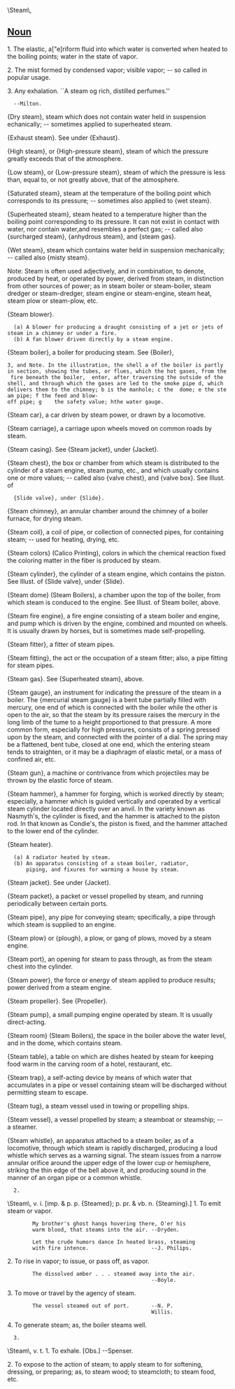 \Steam\,

==[[Noun]]==

1. The elastic, a["e]riform fluid into which water is   converted when heated to the boiling points; water in the  state of vapor.

2. The mist formed by condensed vapor; visible vapor; -- so  called in popular usage.

3. Any exhalation. ``A steam og rich, distilled perfumes.'' 
   --Milton.

{Dry steam}, steam which does not contain water held in  suspension echanically; -- sometimes applied to  superheated steam.

{Exhaust steam}. See under {Exhaust}.

{High steam}, or {High-pressure steam}, steam of which the pressure greatly exceeds that of the atmosphere.

{Low steam}, or {Low-pressure steam}, steam of which the pressure is less than, equal to, or not greatly above, that of the atmosphere.

{Saturated steam}, steam at the temperature of the boiling point which corresponds to its pressure; -- sometimes also applied to {wet steam}.

{Superheated steam}, steam heated to a temperature higher than the boiling point corresponding to its pressure. It can not exist in contact with water, nor contain water,and resembles a perfect gas; -- called also {surcharged steam}, {anhydrous steam}, and {steam gas}.

{Wet steam}, steam which contains water held in suspension mechanically; -- called also {misty steam}.

Note: Steam is often used adjectively, and in combination, to denote, produced by heat, or operated by power, derived from steam, in distinction from other sources of power; as in steam boiler or steam-boiler, steam dredger or steam-dredger, steam engine or steam-engine, steam heat, steam plow or  steam-plow, etc.

{Steam blower}.
   (a) A blower for producing a draught consisting of a jet or jets of steam in a chimney or under a fire.
   (b) A fan blower driven directly by a steam engine.

{Steam boiler}, a boiler for producing steam. See {Boiler}, 

 3, and Note. In the illustration, the shell a of the boiler is partly in section, showing the tubes, or flues, which the hot gases, from the fire beneath the boiler,  enter, after traversing the outside of the shell, and through which the gases are led to the smoke pipe d, which delivers them to the chimney; b is the manhole; c the  dome; e the steam pipe; f the feed and blow-off pipe; g    the safety value; hthe water gauge.

{Steam car}, a car driven by steam power, or drawn by a locomotive.

{Steam carriage}, a carriage upon wheels moved on common roads by steam.

{Steam casing}. See {Steam jacket}, under {Jacket}.

{Steam chest}, the box or chamber from which steam is distributed to the cylinder of a steam engine, steam pump, etc., and which usually contains one or more values; -- called also {valve chest}, and {valve box}. See Illust. of
   {Slide valve}, under {Slide}.

{Steam chimney}, an annular chamber around the chimney of a boiler furnace, for drying steam.

{Steam coil}, a coil of pipe, or collection of connected pipes, for containing steam; -- used for heating, drying, etc.

{Steam colors} (Calico Printing), colors in which the chemical reaction fixed the coloring matter in the fiber is produced by steam.

{Steam cylinder}, the cylinder of a steam engine, which contains the piston. See Illust. of {Slide valve}, under {Slide}.

{Steam dome} (Steam Boilers), a chamber upon the top of the boiler, from which steam is conduced to the engine. See Illust. of Steam boiler, above.

{Steam fire engine}, a fire engine consisting of a steam boiler and engine, and pump which is driven by the engine, combined and mounted on wheels. It is usually drawn by horses, but is sometimes made self-propelling.

{Steam fitter}, a fitter of steam pipes.

{Steam fitting}, the act or the occupation of a steam fitter; also, a pipe fitting for steam pipes.

{Steam gas}. See {Superheated steam}, above.

{Steam gauge}, an instrument for indicating the pressure of the steam in a boiler. The {mercurial steam gauge} is a  bent tube partially filled with mercury, one end of which is connected with the boiler while the other is open to the air, so that the steam by its pressure raises the mercury in the long limb of the tume to a height proportioned to that pressure. A more common form,    especially for high pressures, consists of a spring pressed upon by the steam, and connected with the pointer of a dial. The spring may be a flattened, bent tube, closed at one end, which the entering steam tends to straighten, or it may be a diaphragm of elastic metal, or a mass of confined air, etc.

{Steam gun}, a machine or contrivance from which projectiles may be thrown by the elastic force of steam.

{Steam hammer}, a hammer for forging, which is worked directly by steam; especially, a hammer which is guided vertically and operated by a vertical steam cylinder located directly over an anvil. In the variety known as Nasmyth's, the cylinder is fixed, and the hammer is  attached to the piston rod. In that known as Condie's, the piston is fixed, and the hammer attached to the lower end of the cylinder.

{Steam heater}.
   (a) A radiator heated by steam.
   (b) An apparatus consisting of a steam boiler, radiator,
       piping, and fixures for warming a house by steam.

{Steam jacket}. See under {Jacket}.

{Steam packet}, a packet or vessel propelled by steam, and running periodically between certain ports.

{Steam pipe}, any pipe for conveying steam; specifically, a pipe through which steam is supplied to an engine.

{Steam plow} or {plough}, a plow, or gang of plows, moved by a steam engine.

{Steam port}, an opening for steam to pass through, as from the steam chest into the cylinder.

{Steam power}, the force or energy of steam applied to produce results; power derived from a steam engine.

{Steam propeller}. See {Propeller}.

{Steam pump}, a small pumping engine operated by steam. It is usually direct-acting.

{Steam room} (Steam Boilers), the space in the boiler above the water level, and in the dome, which contains steam.

{Steam table}, a table on which are dishes heated by steam for keeping food warm in the carving room of a hotel, restaurant, etc.

{Steam trap}, a self-acting device by means of which water that accumulates in a pipe or vessel containing steam will be discharged without permitting steam to escape.

{Steam tug}, a steam vessel used in towing or propelling ships.

{Steam vessel}, a vessel propelled by steam; a steamboat or steamship; -- a steamer.

{Steam whistle}, an apparatus attached to a steam boiler, as of a locomotive, through which steam is rapidly discharged, producing a loud whistle which serves as a  warning signal. The steam issues from a narrow annular orifice around the upper edge of the lower cup or hemisphere, striking the thin edge of the bell above it, and producing sound in the manner of an organ pipe or a common whistle.


   2.

\Steam\, v. i. [imp. & p. p. {Steamed}; p. pr. & vb. n.
{Steaming}.]
1. To emit steam or vapor.

         My brother's ghost hangs hovering there, O'er his 
         warm blood, that steams into the air. --Dryden.

         Let the crude humors dance In heated brass, steaming
         with fire intence.                    --J. Philips.

2. To rise in vapor; to issue, or pass off, as vapor.

         The dissolved amber . . . steamed away into the air.
                                               --Boyle.

3. To move or travel by the agency of steam.

         The vessel steamed out of port.       --N. P.
                                               Willis.

4. To generate steam; as, the boiler steams well.


   3.

\Steam\, v. t.
1. To exhale. [Obs.] --Spenser.

2. To expose to the action of steam; to apply steam to for  softening, dressing, or preparing; as, to steam wood; to steamcloth; to steam food, etc.